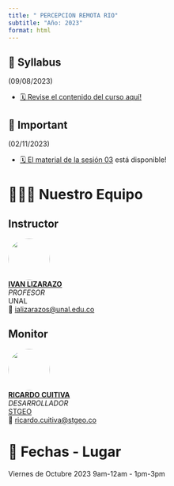 ```yaml
---
title: " PERCEPCION REMOTA RIO"
subtitle: "Año: 2023"
format: html
---
```


::: {.callout-important collapse=false}
## 📢 Syllabus

(09/08/2023)

- [🗓️ Revise el contenido del curso aquí!](/2023/syllabus.qmd)

:::

::: {.callout-note collapse=false}
## 📢 Important

(02/11/2023)

- [🗓️ El material de la sesión 03](/2023/sesiones/sesion03/page.qmd) está disponible!

:::


# 🧑🏻‍🏫 Nuestro Equipo

::: {.panel-tabset}
## Instructor


![](/figures/people/ials.png){fig-align="left" fig-alt="Photo of IVAN LIZARAZO" style="object-fit: cover;width:6em;height:6em;border-radius: 50%;"}  
**[IVAN LIZARAZO](#)** <br/>
_PROFESOR_ <br/>
UNAL</a><br/>
📧 [ializarazos@unal.edu.co](mailto:)


## Monitor

![](/figures/people/rcb.png){fig-align="left" fig-alt="Photo of RICARDO CUITIVA" style="object-fit: cover;width:6em;height:6em;border-radius: 50%;"}  
**[RICARDO CUITIVA](#)** <br/>
_DESARROLLADOR_ <br/>
[STGEO](#)</a><br/>
📧 [ricardo.cuitiva@stgeo.co](mailto:)

:::

# 📍 Fechas - Lugar

Viernes de Octubre 2023
9am-12am - 1pm-3pm
